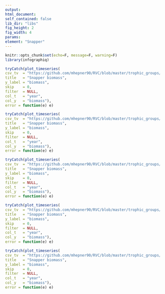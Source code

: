 ```yaml
---
output:
html_document:
self_contained: false
lib_dir: "libs"
fig_height: 2
fig_width: 4
params:
element: "Snapper"
---
```


```r
knitr::opts_chunk$set(echo=F, message=F, warning=F)
library(infographiq)
```

```r
tryCatch(plot_timeseries(
csv_tv  = "https://github.com/mhepner90/RVC/blob/master/trophic_groups/biomass/snapper_fk_bio.csv",
title   = "Snapper biomass",
y_label = "biomass",
skip    = 0,
filter  = NULL,
col_t   = "year",
col_y   = "biomass"),
error = function(e) e)
```

```r
tryCatch(plot_timeseries(
csv_tv  = "https://github.com/mhepner90/RVC/blob/master/trophic_groups/biomass/snapper_fk_bio.csv",
title   = "Snapper biomass",
y_label = "biomass",
skip    = 0,
filter  = NULL,
col_t   = "year",
col_y   = "biomass"),
error = function(e) e)
```

```r
tryCatch(plot_timeseries(
csv_tv  = "https://github.com/mhepner90/RVC/blob/master/trophic_groups/biomass/snapper_fk_bio.csv",
title   = "Snapper biomass",
y_label = "biomass",
skip    = 0,
filter  = NULL,
col_t   = "year",
col_y   = "biomass"),
error = function(e) e)
```

```r
tryCatch(plot_timeseries(
csv_tv  = "https://github.com/mhepner90/RVC/blob/master/trophic_groups/biomass/snapper_fk_bio.csv",
title   = "Snapper biomass",
y_label = "biomass",
skip    = 0,
filter  = NULL,
col_t   = "year",
col_y   = "biomass"),
error = function(e) e)
```

```r
tryCatch(plot_timeseries(
csv_tv  = "https://github.com/mhepner90/RVC/blob/master/trophic_groups/biomass/snapper_fk_bio.csv",
title   = "Snapper biomass",
y_label = "biomass",
skip    = 0,
filter  = NULL,
col_t   = "year",
col_y   = "biomass"),
error = function(e) e)
```
